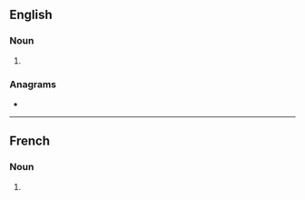==English==

===Noun===
{{head|en|noun form}}

# {{plural of|en|yali}}

===Anagrams===
* {{anagrams|en|a=ailsy|Islay|saily}}

----

==French==

===Noun===
{{head|fr|noun plural forms|g=m-p}}

# {{plural of|fr|yali}}